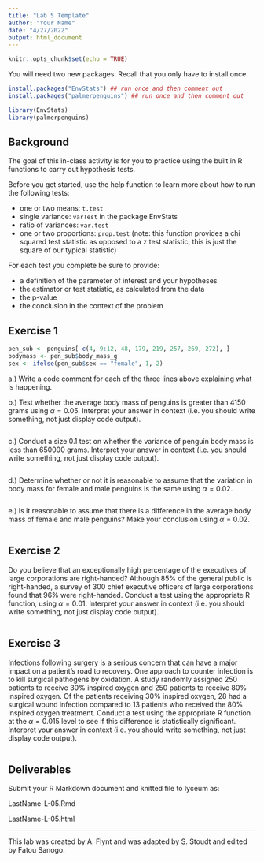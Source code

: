 ```yaml
---
title: "Lab 5 Template"
author: "Your Name"
date: "4/27/2022"
output: html_document
---
```


```r
knitr::opts_chunk$set(echo = TRUE)
```

You will need two new packages. Recall that you only have to install once.

```r
install.packages("EnvStats") ## run once and then comment out
install.packages("palmerpenguins") ## run once and then comment out
```

```r
library(EnvStats)
library(palmerpenguins)
```

## Background

The goal of this in-class activity is for you to practice using the built in R functions to carry out hypothesis tests.

Before you get started, use the help function to learn more about how to run the following tests:

- one or two means: `t.test`
- single variance: `varTest` in the package EnvStats
- ratio of variances: `var.test`
- one or two proportions: `prop.test` (note: this function provides a chi squared test statistic as opposed to a z test statistic, this is just the square of our typical statistic)

For each test you complete be sure to provide:

- a definition of the parameter of interest and your hypotheses
- the estimator or test statistic, as calculated from the data
- the p-value
- the conclusion in the context of the problem


## Exercise 1

```r
pen_sub <- penguins[-c(4, 9:12, 48, 179, 219, 257, 269, 272), ]
bodymass <- pen_sub$body_mass_g
sex <- ifelse(pen_sub$sex == "female", 1, 2)
```

a.) Write a code comment for each of the three lines above explaining what is happening.

b.) Test whether the average body mass of penguins is greater than 4150 grams using $\alpha=0.05$. Interpret your answer in context (i.e. you should write something, not just display code output).

```r

```

c.) Conduct a size 0.1 test on whether the variance of penguin body mass is less than 650000 grams. Interpret your answer in context (i.e. you should write something, not just display code output).

```r

```

d.) Determine whether or not it is reasonable to assume that the variation in body mass for female and male penguins is the same using $\alpha = 0.02$. 

```r

```

e.) Is it reasonable to assume that there is a difference in the average body mass of female and male penguins? Make your conclusion using $\alpha = 0.02$.

```r

```

## Exercise 2

Do you believe that an exceptionally high percentage of the executives of large corporations are right-handed? Although 85% of the general public is right-handed, a survey of 300 chief executive officers of large corporations found that 96% were right-handed. Conduct a test using the appropriate R function, using $\alpha =0.01$. Interpret your answer in context (i.e. you should write something, not just display code output). 

```r

```

## Exercise 3

Infections following surgery is a serious concern that can have a major impact on a patient's road to recovery. One approach to counter infection is to kill surgical pathogens by oxidation. A study randomly assigned 250 patients to receive 30% inspired oxygen and 250 patients to receive 80% inspired oxygen. Of the patients receiving 30% inspired oxygen, 28 had a surgical wound infection compared to 13 patients who received the 80% inspired oxygen treatment. Conduct a test using the appropriate R function at the $\alpha=0.015$ level to see if this difference is statistically significant. Interpret your answer in context (i.e. you should write something, not just display code output).

```r

```

## Deliverables

Submit your R Markdown document and knitted file to lyceum as:

LastName-L-05.Rmd

LastName-L-05.html


* * *
This lab was created by A. Flynt and was adapted by S. Stoudt and edited by Fatou Sanogo.
